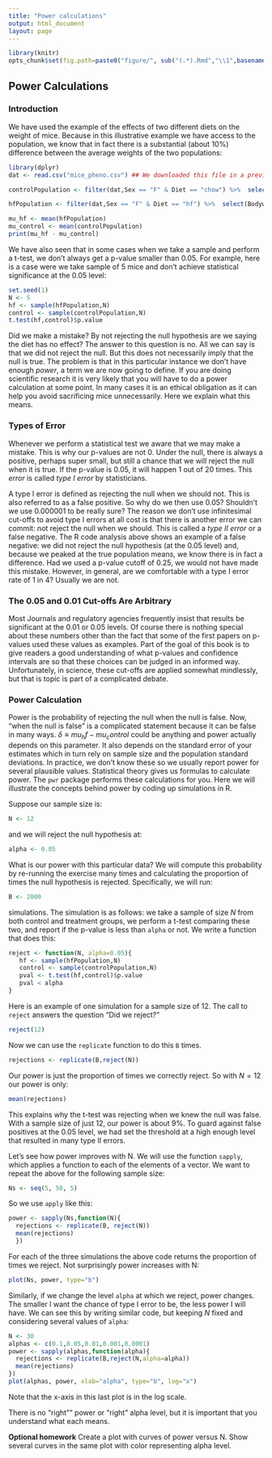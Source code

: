 ```yaml
---
title: "Power calculations"
output: html_document
layout: page
---
```


```r
library(knitr)
opts_chunk$set(fig.path=paste0("figure/", sub("(.*).Rmd","\\1",basename(knitr:::knit_concord$get('infile'))), "-"))
```



## Power Calculations 

### Introduction

We have used the example of the effects of two different diets on the weight of mice. Because in this illustrative example we have access to the population, we know that in fact there is a substantial (about 10%) difference between the average weights of the two populations:

```r
library(dplyr)
dat <- read.csv("mice_pheno.csv") ## We downloaded this file in a previous section

controlPopulation <- filter(dat,Sex == "F" & Diet == "chow") %>%  select(Bodyweight) %>% unlist

hfPopulation <- filter(dat,Sex == "F" & Diet == "hf") %>%  select(Bodyweight) %>% unlist

mu_hf <- mean(hfPopulation)
mu_control <- mean(controlPopulation)
print(mu_hf - mu_control)
```

We have also seen that in some cases when we take a sample and perform a t-test, we don't always get a p-value smaller than 0.05. For example, here is a case were we take sample of 5 mice and don't achieve statistical significance at the 0.05 level:

```r
set.seed(1)
N <- 5
hf <- sample(hfPopulation,N)
control <- sample(controlPopulation,N)
t.test(hf,control)$p.value
```

Did we make a mistake? By not rejecting the null hypothesis are we saying the diet has no effect? The answer to this question is no. All we can say is that we did not reject the null. But this does not necessarily imply that the null is true. The problem is that in this particular instance we don't have enough _power_, a term we are now going to define. If you are doing scientific research it is very likely that you will have to do a power calculation at some point. In many cases it is an ethical obligation as it can help you avoid sacrificing mice unnecessarily. Here we explain what this means.


### Types of Error

Whenever we perform a statistical test we aware that we may make a mistake. This is why our p-values are not 0. Under the null, there is always a positive, perhaps super small, but still a chance that we will reject the null when it is true. If the p-value is 0.05, it will happen 1 out of 20 times. This *error* is called _type I error_ by statisticians. 

A type I error is defined as rejecting the null when we should not. This is also referred to as a false positive. So why do we then use 0.05? Shouldn't we use 0.000001 to be really sure? The reason we don't use infinitesimal cut-offs to avoid type I errors at all cost is that there is another error we can commit: not reject the null when we should. This is called a _type II error_ or a false negative. The R code analysis above shows an example of a false negative: we did not reject the null hypothesis (at the 0.05 level) and, because we peaked at the true population means, we know there is in fact a difference. Had we used a p-value cutoff of 0.25, we would not have made this mistake. However, in general, are we comfortable with a type I error rate of 1 in 4? Usually we are not. 


### The 0.05 and 0.01 Cut-offs Are Arbitrary

Most Journals and regulatory agencies frequently insist that results be significant at the 0.01 or 0.05 levels. Of course there is nothing special about these numbers other than the fact that some of the first papers on p-values used these values as examples. Part of the goal of this book is to give readers a good understanding of what p-values and confidence intervals are so that these choices can be judged in an informed way. Unfortunately, in science, these cut-offs are applied somewhat mindlessly, but that is topic is part of a complicated debate.


### Power Calculation

Power is the probability of rejecting the null when the null is false. Now, "when the null is false" is a complicated statement because it can be false in many ways. $\delta \equiv mu_hf - mu_control$ could be anything and power actually depends on this parameter. It also depends on the standard error of your estimates which in turn rely on sample size and the population standard deviations. In practice, we don't know these so we usually report power for several plausible values. Statistical theory gives us formulas to calculate power. The `pwr` package performs these calculations for you. Here we will illustrate the concepts behind power by coding up simulations in R.

Suppose our sample size is: 

```r
N <- 12
```

and we will reject the null hypothesis at:

```r
alpha <- 0.05
```

What is our power with this particular data? We will compute this probability by re-running the exercise many times and calculating the proportion of times the null hypothesis is rejected. Specifically, we will run: 

```r
B <- 2000
```

simulations. The simulation is as follows: we take a sample of size $N$ from both control and treatment groups, we perform a t-test comparing these two, and report if the p-value is less than `alpha` or not. We write a function that does this:

```r
reject <- function(N, alpha=0.05){
   hf <- sample(hfPopulation,N) 
   control <- sample(controlPopulation,N)
   pval <- t.test(hf,control)$p.value
   pval < alpha
}
````

Here is an example of one simulation for a sample size of 12. The call to `reject` answers the question "Did we reject?" 
```r
reject(12)
```

Now we can use the `replicate` function to do this `B` times. 

```r
rejections <- replicate(B,reject(N))
```

Our power is just the proportion of times we correctly reject. So with  $N=12$ our power is only: 

```r
mean(rejections)
```

This explains why the t-test was rejecting when we knew the null was false. With a sample size of just 12, our power is about 9%. To guard against false positives at the 0.05 level, we had set the threshold at a high enough level that resulted in many type II errors.

Let's see how power improves with N. We will use the function `sapply`, which applies a function to each of the elements of a vector. We want to repeat the above for the following sample size:

```r
Ns <- seq(5, 50, 5)
```

So we use `apply` like this:
```r
power <- sapply(Ns,function(N){
  rejections <- replicate(B, reject(N))
  mean(rejections)
  })
```

For each of the three simulations the above code returns the proportion of times we reject. Not surprisingly power increases with N:

```r
plot(Ns, power, type="b")
```

Similarly, if we change the level `alpha` at which we reject, power changes. The smaller I want the chance of type I error to be, the less power I will have. We can see this by writing similar code, but keeping $N$ fixed and considering several values of `alpha`:

```r
N <- 30
alphas <- c(0.1,0.05,0.01,0.001,0.0001)
power <- sapply(alphas,function(alpha){
  rejections <- replicate(B,reject(N,alpha=alpha))
  mean(rejections)
})
plot(alphas, power, xlab="alpha", type="b", log="x")
```

Note that the x-axis in this last plot is in the log scale.

There is no "right"" power or "right" alpha level, but it is important that you understand what each means.

<b>Optional homework</b> Create a plot with curves of power versus N. Show several curves in the same plot with color representing alpha level.
